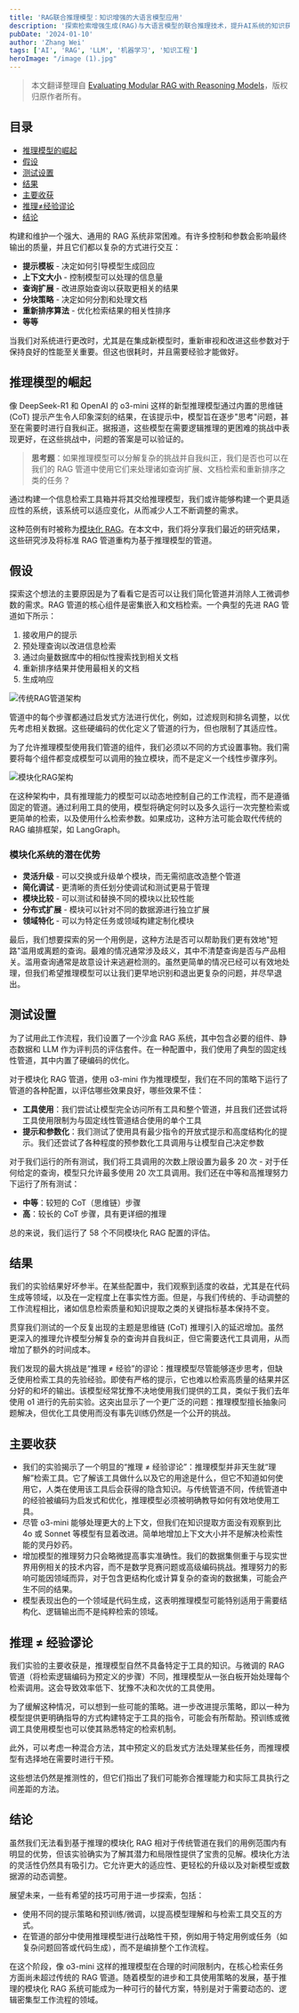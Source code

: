 ```yaml
---
title: 'RAG联合推理模型：知识增强的大语言模型应用'
description: '探索检索增强生成(RAG)与大语言模型的联合推理技术，提升AI系统的知识获取和推理能力'
pubDate: '2024-01-10'
author: 'Zhang Wei'
tags: ['AI', 'RAG', 'LLM', '机器学习', '知识工程']
heroImage: "/image (1).jpg"
---
```



> 本文翻译整理自 [Evaluating Modular RAG with Reasoning Models](https://www.kapa.ai/blog/evaluating-modular-rag-with-reasoning-models)，版权归原作者所有。

## 目录

- [推理模型的崛起](#推理模型的崛起)
- [假设](#假设)
- [测试设置](#测试设置)
- [结果](#结果)
- [主要收获](#主要收获)
- [推理≠经验谬论](#推理经验谬论)
- [结论](#结论)

构建和维护一个强大、通用的 RAG 系统非常困难。有许多控制和参数会影响最终输出的质量，并且它们都以复杂的方式进行交互：

- **提示模板** - 决定如何引导模型生成回应
- **上下文大小** - 控制模型可以处理的信息量
- **查询扩展** - 改进原始查询以获取更相关的结果
- **分块策略** - 决定如何分割和处理文档
- **重新排序算法** - 优化检索结果的相关性排序
- **等等**

当我们对系统进行更改时，尤其是在集成新模型时，重新审视和改进这些参数对于保持良好的性能至关重要。但这也很耗时，并且需要经验才能做好。

## 推理模型的崛起

像 DeepSeek-R1 和 OpenAI 的 o3-mini 这样的新型推理模型通过内置的思维链 (CoT) 提示产生令人印象深刻的结果，在该提示中，模型旨在逐步"思考"问题，甚至在需要时进行自我纠正。据报道，这些模型在需要逻辑推理的更困难的挑战中表现更好，在这些挑战中，问题的答案是可以验证的。

> **思考题**：如果推理模型可以分解复杂的挑战并自我纠正，我们是否也可以在我们的 RAG 管道中使用它们来处理诸如查询扩展、文档检索和重新排序之类的任务？

通过构建一个信息检索工具箱并将其交给推理模型，我们或许能够构建一个更具适应性的系统，该系统可以适应变化，从而减少人工不断调整的需求。

这种范例有时被称为[模块化 RAG](https://arxiv.org/html/2407.21059v1)。在本文中，我们将分享我们最近的研究结果，这些研究涉及将标准 RAG 管道重构为基于推理模型的管道。

## 假设

探索这个想法的主要原因是为了看看它是否可以让我们简化管道并消除人工微调参数的需求。RAG 管道的核心组件是密集嵌入和文档检索。一个典型的先进 RAG 管道如下所示：

1. 接收用户的提示
2. 预处理查询以改进信息检索
3. 通过向量数据库中的相似性搜索找到相关文档
4. 重新排序结果并使用最相关的文档
5. 生成响应

![传统RAG管道架构](https://framerusercontent.com/images/gtPI3KhhkyW0HZ4ZRgClerF5Y.svg)

管道中的每个步骤都通过启发式方法进行优化，例如，过滤规则和排名调整，以优先考虑相关数据。这些硬编码的优化定义了管道的行为，但也限制了其适应性。

为了允许推理模型使用我们管道的组件，我们必须以不同的方式设置事物。我们需要将每个组件都变成模型可以调用的独立模块，而不是定义一个线性步骤序列。

![模块化RAG架构](https://framerusercontent.com/images/mn2xbxoDRfv3SFELZeAFE03uKM.svg)

在这种架构中，具有推理能力的模型可以动态地控制自己的工作流程，而不是遵循固定的管道。通过利用工具的使用，模型将确定何时以及多久运行一次完整检索或更简单的检索，以及使用什么检索参数。如果成功，这种方法可能会取代传统的 RAG 编排框架，如 LangGraph。

### 模块化系统的潜在优势

- **灵活升级** - 可以交换或升级单个模块，而无需彻底改造整个管道
- **简化调试** - 更清晰的责任划分使调试和测试更易于管理
- **模块比较** - 可以测试和替换不同的模块以比较性能
- **分布式扩展** - 模块可以针对不同的数据源进行独立扩展
- **领域特化** - 可以为特定任务或领域构建定制化模块

最后，我们想要探索的另一个用例是，这种方法是否可以帮助我们更有效地"短路"滥用或离题的查询。最难的情况通常涉及歧义，其中不清楚查询是否与产品相关。滥用查询通常是故意设计来逃避检测的。虽然更简单的情况已经可以有效地处理，但我们希望推理模型可以让我们更早地识别和退出更复杂的问题，并尽早退出。

## 测试设置

为了试用此工作流程，我们设置了一个沙盒 RAG 系统，其中包含必要的组件、静态数据和 LLM 作为评判员的评估套件。在一种配置中，我们使用了典型的固定线性管道，其中内置了硬编码的优化。

对于模块化 RAG 管道，使用 o3-mini 作为推理模型，我们在不同的策略下运行了管道的各种配置，以评估哪些效果良好，哪些效果不佳：

- **工具使用**：我们尝试让模型完全访问所有工具和整个管道，并且我们还尝试将工具使用限制为与固定线性管道结合使用的单个工具
- **提示和参数化**：我们测试了使用具有最少指令的开放式提示和高度结构化的提示。我们还尝试了各种程度的预参数化工具调用与让模型自己决定参数

对于我们运行的所有测试，我们将工具调用的次数上限设置为最多 20 次 - 对于任何给定的查询，模型只允许最多使用 20 次工具调用。我们还在中等和高推理努力下运行了所有测试：

- **中等**：较短的 CoT（思维链）步骤
- **高**：较长的 CoT 步骤，具有更详细的推理

总的来说，我们运行了 58 个不同模块化 RAG 配置的评估。

## 结果

我们的实验结果好坏参半。在某些配置中，我们观察到适度的收益，尤其是在代码生成等领域，以及在一定程度上在事实性方面。但是，与我们传统的、手动调整的工作流程相比，诸如信息检索质量和知识提取之类的关键指标基本保持不变。

贯穿我们测试的一个反复出现的主题是思维链 (CoT) 推理引入的延迟增加。虽然更深入的推理允许模型分解复杂的查询并自我纠正，但它需要迭代工具调用，从而增加了额外的时间成本。

我们发现的最大挑战是“推理 ≠ 经验”的谬论：推理模型尽管能够逐步思考，但缺乏使用检索工具的先验经验。即使有严格的提示，它也难以检索高质量的结果并区分好的和坏的输出。该模型经常犹豫不决地使用我们提供的工具，类似于我们去年使用 o1 进行的先前实验。这突出显示了一个更广泛的问题：推理模型擅长抽象问题解决，但优化工具使用而没有事先训练仍然是一个公开的挑战。

## 主要收获

- 我们的实验揭示了一个明显的“推理 ≠ 经验谬论”：推理模型并非天生就“理解”检索工具。它了解该工具做什么以及它的用途是什么，但它不知道如何使用它，人类在使用该工具后会获得的隐含知识。与传统管道不同，传统管道中的经验被编码为启发式和优化，推理模型必须被明确教导如何有效地使用工具。
- 尽管 o3-mini 能够处理更大的上下文，但我们在知识提取方面没有观察到比 4o 或 Sonnet 等模型有显着改进。简单地增加上下文大小并不是解决检索性能的灵丹妙药。
- 增加模型的推理努力只会略微提高事实准确性。我们的数据集侧重于与现实世界用例相关的技术内容，而不是数学竞赛问题或高级编码挑战。推理努力的影响可能因领域而异，对于包含更结构化或计算复杂的查询的数据集，可能会产生不同的结果。
- 模型表现出色的一个领域是代码生成，这表明推理模型可能特别适用于需要结构化、逻辑输出而不是纯粹检索的领域。

## 推理 ≠ 经验谬论

我们实验的主要收获是，推理模型自然不具备特定于工具的知识。与微调的 RAG 管道（将检索逻辑编码为预定义的步骤）不同，推理模型从一张白板开始处理每个检索调用。这会导致效率低下、犹豫不决和次优的工具使用。

为了缓解这种情况，可以想到一些可能的策略。进一步改进提示策略，即以一种为模型提供更明确指导的方式构建特定于工具的指令，可能会有所帮助。预训练或微调工具使用模型也可以使其熟悉特定的检索机制。

此外，可以考虑一种混合方法，其中预定义的启发式方法处理某些任务，而推理模型有选择地在需要时进行干预。

这些想法仍然是推测性的，但它们指出了我们可能弥合推理能力和实际工具执行之间差距的方法。

## 结论

虽然我们无法看到基于推理的模块化 RAG 相对于传统管道在我们的用例范围内有明显的优势，但该实验确实为了解其潜力和局限性提供了宝贵的见解。模块化方法的灵活性仍然具有吸引力。它允许更大的适应性、更轻松的升级以及对新模型或数据源的动态调整。

展望未来，一些有希望的技巧可用于进一步探索，包括：

- 使用不同的提示策略和预训练/微调，以提高模型理解和与检索工具交互的方式。
- 在管道的部分中使用推理模型进行战略性干预，例如用于特定用例或任务（如复杂问题回答或代码生成），而不是编排整个工作流程。

在这个阶段，像 o3-mini 这样的推理模型在合理的时间限制内，在核心检索任务方面尚未超过传统的 RAG 管道。随着模型的进步和工具使用策略的发展，基于推理的模块化 RAG 系统可能成为一种可行的替代方案，特别是对于需要动态的、逻辑密集型工作流程的领域。